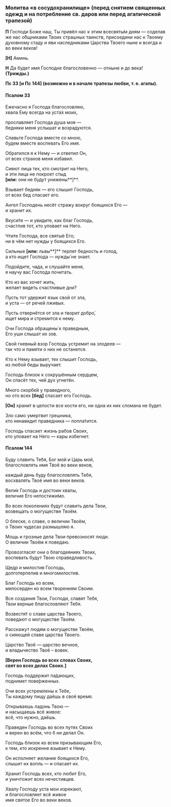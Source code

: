 ### Молитва «в сосудохранилище» (перед снятием священных одежд и на потребление св. даров или перед агапической трапезой)

**П** Господи Боже наш, Ты привёл нас к этим всесвяты́м дням — соделав же нас о́бщниками Твоих страшных таинств, присоедини нас к Твоему духовному стаду и яви наследниками Царства Твоего ныне и всегда и во веки веков!

**[Н]** Аминь.

**Н** Да будет имя Господне благословенно — отныне и до века! **(Трижды.)**

**Пс 33 [и Пс 144] (возможно и в начале трапезы любви, т. е. агапы).**

#### Псалом 33

Ежечасно я Господа благословляю,  
хвала Ему всегда на уста́х моих,

прославляет Господа душа моя —  
бедняки меня услышат и возрадуются.

Славьте Господа вместе со мною,  
будем вместе воспевать Его имя.

Обратился я к Нему — и ответил Он,  
от всех страхов меня избавил.

Сияют лица тех, кто смотрит на Него,  
и эти лица не покроет стыд  
**[или:** они не будут унижены**]**.

Взывает бедняк — его слышит Господь,  
от всех бед спасает его.

Ангел Господень несёт стражу вокруг боящихся Его —  
и хранит их.

Вкуси́те — и увидите, как благ Господь,  
счастлив тот, кто уповает на Него.

Чтите Господа, все святы́е Его;  
ни в чём нет нужды у боящихся Его.

Сильные **[или:** львы**]** терпят бедность и голод,  
а кто ищет Господа — нужды́ не знает.

Подойдите, чада, и слушайте меня,  
я научу вас Господа почитать.

Кто из вас хочет жить,  
желает видеть счастливые дни?

Пусть тот удержит язык свой от зла,  
и уста — от речей лживых.

Пусть отвернётся от зла и творит добро́,  
ищет мира и стремится к нему.

Очи Господа обращены́ к праведным,  
Его уши слышат их зов.

Свой гневный взор Господь устремит на злодеев —  
так что и памяти о них не останется.

Кто к Нему взывает, тех слышит Господь,  
из любой беды выручает.

Господь близок к сокрушённым сердцем,  
Он спасёт тех, чей дух угнетён.

Много скорбе́й у праведного,  
но ото всех **[**бед**]** спасает его Господь.

**[**Он**]** хранит в целости все кости его, 
ни одна их них сломана не будет.

Зло само умертвит грешника,  
кто ненавидит праведника — попла́тится.

Господь спасает жизнь рабов Своих,  
кто уповает на Него — кары избегнет.

#### Псалом 144

Буду славить Тебя, Бог мой и Царь мой,  
благословлять имя Твоё во веки веков,

каждый день буду благословлять Тебя,  
восхвалять Твоё имя  во веки веков.

Вели́к Господь и достоин хвалы,  
величие Его непостижи́мо.

Во всех поколениях будут славить дела Твои,  
возвещать о могуществе Твоём.

О блеске, о славе, о величии Твоём,  
о Твоих чудесах размышляю я.

Мощь и грозные дела Твои превозносят люди.  
О величии Твоём я поведаю.

Провозгласят они о благодеяниях Твоих,  
воспевать будут Твою справедливость.

Щедр и милостив Господь,  
долготерпелив и многомилостив.

Благ Господь ко всем,  
милосерден ко всем творениям Своим.

Все создания Твои, Господи, славят Тебя,  
Твои верные благословляют Тебя.

Возвестя́т о славе царства Твоего,  
поведают о могуществе Твоём.

Расскажут людям о могуществе Твоём,  
о сияющей славе царства Твоего.

Царство Твоё — царство вечное,  
и владычество Твоё – вовек.

**[**Верен Господь во всех словах Своих,  
свят во всех делах Своих.**]**

Господь поддержит па́дающих,  
поднимет пове́рженных.

Очи всех устремлены к Тебе,  
Ты каждому пищу даёшь в своё время.

Открываешь ладонь Твою —  
и насыщаешь всё живое:  
всё, что нужно, даёшь.

Праведен Господь во всех путях Своих  
и верен во всём, что б ни делал Он.

Господь близок ко всем призывающим Его,  
к тем, кто искренне взывает к Нему.

Он исполняет желание боящихся Его,  
слышит их вопль — и спасает их.

Хранит Господь всех, кто любит Его,  
и уничтожит всех нечестивцев.

Хвалу Господу уста мои  изрекают,  
и благословляет всё живое  
имя святое Его во веки веков.

